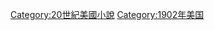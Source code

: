{{Year by category
|m=1
|c=9
|d=0
|y=2
|cat=美國小說
|sortkey=Novels
|parent=
|subcat=1902年小說
}}

[[Category:20世紀美國小說|Category:20世紀美國小說]]
[[Category:1902年美国|Category:1902年美国]]